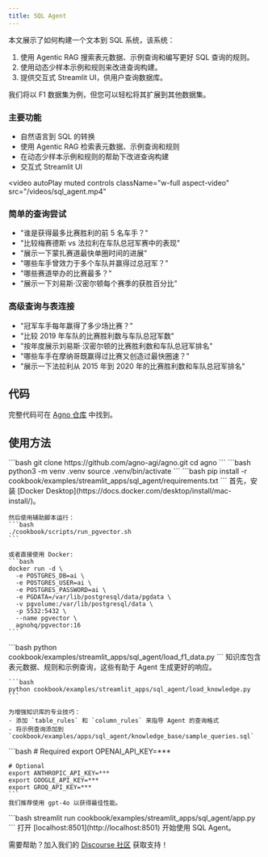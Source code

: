 ```yaml
---
title: SQL Agent
---
```


本文展示了如何构建一个文本到 SQL 系统，该系统：
1. 使用 Agentic RAG 搜索表元数据、示例查询和编写更好 SQL 查询的规则。
2. 使用动态少样本示例和规则来改进查询构建。
3. 提供交互式 Streamlit UI，供用户查询数据库。

我们将以 F1 数据集为例，但您可以轻松将其扩展到其他数据集。

### 主要功能
- 自然语言到 SQL 的转换
- 使用 Agentic RAG 检索表元数据、示例查询和规则
- 在动态少样本示例和规则的帮助下改进查询构建
- 交互式 Streamlit UI

<video
  autoPlay
  muted
  controls
  className="w-full aspect-video"
  src="/videos/sql_agent.mp4"
></video>

### 简单的查询尝试
- "谁是获得最多比赛胜利的前 5 名车手？"
- "比较梅赛德斯 vs 法拉利在车队总冠军赛中的表现"
- "展示一下蒙扎赛道最快单圈时间的进展"
- "哪些车手曾效力于多个车队并赢得过总冠军？"
- "哪些赛道举办的比赛最多？"
- "展示一下刘易斯·汉密尔顿每个赛季的获胜百分比"

### 高级查询与表连接
- "冠军车手每年赢得了多少场比赛？"
- "比较 2019 年车队的比赛胜利数与车队总冠军数"
- "按年度展示刘易斯·汉密尔顿的比赛胜利数和车队总冠军排名"
- "哪些车手在摩纳哥既赢得过比赛又创造过最快圈速？"
- "展示一下法拉利从 2015 年到 2020 年的比赛胜利数和车队总冠军排名"

## 代码

完整代码可在 [Agno 仓库](https://github.com/agno-agi/agno) 中找到。

## 使用方法

<Steps>
  <Step title="克隆仓库">
    ```bash
    git clone https://github.com/agno-agi/agno.git
    cd agno
    ```
  </Step>

  <Step title="创建虚拟环境">
    ```bash
    python3 -m venv .venv
    source .venv/bin/activate
    ```
  </Step>

  <Step title="安装依赖">
    ```bash
    pip install -r cookbook/examples/streamlit_apps/sql_agent/requirements.txt
    ```
  </Step>

  <Step title="运行 PgVector">
    首先，安装 [Docker Desktop](https://docs.docker.com/desktop/install/mac-install/)。

    然后使用辅助脚本运行：
    ```bash
    ./cookbook/scripts/run_pgvector.sh
    ```

    或者直接使用 Docker:
    ```bash
    docker run -d \
      -e POSTGRES_DB=ai \
      -e POSTGRES_USER=ai \
      -e POSTGRES_PASSWORD=ai \
      -e PGDATA=/var/lib/postgresql/data/pgdata \
      -v pgvolume:/var/lib/postgresql/data \
      -p 5532:5432 \
      --name pgvector \
      agnohq/pgvector:16
    ```
  </Step>

  <Step title="加载 F1 数据">
    ```bash
    python cookbook/examples/streamlit_apps/sql_agent/load_f1_data.py
    ```
  </Step>

  <Step title="加载知识库">
    知识库包含表元数据、规则和示例查询，这些有助于 Agent 生成更好的响应。

    ```bash
    python cookbook/examples/streamlit_apps/sql_agent/load_knowledge.py
    ```

    为增强知识库的专业技巧：
    - 添加 `table_rules` 和 `column_rules` 来指导 Agent 的查询格式
    - 将示例查询添加到 `cookbook/examples/apps/sql_agent/knowledge_base/sample_queries.sql`
  </Step>

  <Step title="设置 API 密钥">
    ```bash
    # Required
    export OPENAI_API_KEY=***

    # Optional
    export ANTHROPIC_API_KEY=***
    export GOOGLE_API_KEY=***
    export GROQ_API_KEY=***
    ```
    我们推荐使用 gpt-4o 以获得最佳性能。
  </Step>

  <Step title="启动应用">
    ```bash
    streamlit run cookbook/examples/streamlit_apps/sql_agent/app.py
    ```
    打开 [localhost:8501](http://localhost:8501) 开始使用 SQL Agent。
  </Step>
</Steps>

需要帮助？加入我们的 [Discourse 社区](https://community.agno.com) 获取支持！